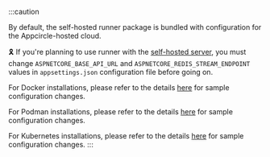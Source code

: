 :::caution

By default, the self-hosted runner package is bundled with configuration for the Appcircle-hosted cloud.

:reminder_ribbon: If you're planning to use runner with the [self-hosted server](/self-hosted-appcircle/install-server/linux-package/installation/docker), you must change `ASPNETCORE_BASE_API_URL` and `ASPNETCORE_REDIS_STREAM_ENDPOINT` values in `appsettings.json` configuration file before going on.

For Docker installations, please refer to the details [here](/self-hosted-appcircle/install-server/linux-package/installation/docker#connecting-runners) for sample configuration changes.

For Podman installations, please refer to the details [here](/self-hosted-appcircle/install-server/linux-package/installation/podman#connecting-runners) for sample configuration changes.

For Kubernetes installations, please refer to the details [here](/self-hosted-appcircle/install-server/helm-chart/installation/kubernetes#3-connecting-runners) for sample configuration changes.
:::